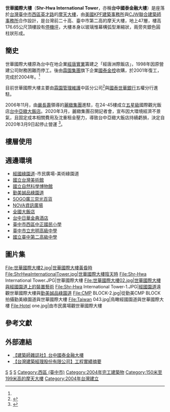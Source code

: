 {{coord|24|09|00|N|120|39|54|E|display=title}}
{{Infobox Skyscraper
| building_name = 世華國際大樓
| image = [[File:世華國際大樓01.jpg|200px]]
| status              = {{Green|竣工}}
| highest_prev        =[[大安國王大樓|大安國王大樓]]
| highest_next        =[[聯聚中雍大廈|聯聚中雍大廈]]
| highest_start       = 2004
| highest_end         = 2018
| highest_region      = [[臺中市|臺中市]]
| location = {{ROC-TW}}[[台中市|台中市]]<br />[[西區_(台中市)|西區]][[英才路|英才路]]530、532號
| start_date = 1998年（停工）<br />2001年（復工）
| completion_date  =2004年6月3日<ref name="使用執照"/>
| antenna_spire = 
| height = {{convert|176.65|m|ft}}<ref name="使用執照">{{cite web|url=http://mcgbm.taichung.gov.tw/bupic/pages/queryInfoAction.do?INDEX_KEY=09330127500|title=93府都建使字第01275號|publisher=台中市政府網際網路執照存根影像查詢系統|accessdate=2017-10-24}}{{Dead link}}</ref><ref>
[https://web.archive.org/web/20071115221551/http://www.skyscrapers.cn/city/asia/tw/tc/tc_skyscrapers_cx_Taichung_Tower.htm 【摩天漢世界（StefanieSun）】世華國際大樓（Shr-Hwa International Tower）]</ref>
| cost=
| floor_count = 地上47層、地下6層<ref name="使用執照"/>
| floor_area = 59,902.52[[平方公尺|平方公尺]]<ref name="使用執照"/>
| grounds_area = 2,310[[平方公尺|平方公尺]]<ref name="使用執照"/>
| elevator_count = 10
| architect = 美國[[KPF建築事務所|KPF建築事務所]]
| skyscraperpage_id = 
| main_contractor= 麗明營造<ref name="使用執照"/>
}}
'''世華國際大樓'''（'''Shr-Hwa International Tower'''，亦稱'''台中國泰金融大樓'''）是座落於[[台灣|台灣]][[臺中市|臺中市]][[西區_(台中市)|西區]][[英才路|英才路]]的[[摩天大樓|摩天大樓]]，由[[美國|美國]][[KPF建築事務所|KPF建築事務所]]與[[CJW聯合建築師事務所|CJW聯合建築師事務所]]合作設計，是台灣前二十高、臺中市第二高的摩天大樓，地上47層，樓高176.65公尺頂樓設有[[停機坪|停機坪]]，大樓本身以玻璃惟幕構弧型漸縮狀，兩旁夾銀色圓柱狀形成。

== 簡史 ==
世華國際大樓原為台中在地企業[[經唐實業|經唐實業]]籌建之「經唐洲際飯店」，1998年因原營建公司財務困難而停工。後由[[霖園集團|霖園集團]]旗下企業[[國泰金控|國泰金控]]收購，於2001年復工，完成於2004年。<ref name="skyscrapers"/>

目前世華國際大樓主要由[[霖園管理維護|霖園管理維護]]中區分公司<ref>{{Cite web |url=http://www.linyuan-pro.com.tw/contact-1.htm |title=霖園管理維護 |access-date=2008-12-21 |archive-date=2020-02-17 |archive-url=https://web.archive.org/web/20200217124829/http://www.linyuan-pro.com.tw/contact-1.htm |dead-url=no }}</ref>與[[國泰世華銀行|國泰世華銀行]]五權分行進駐。

2006年11月，由[[嚴長壽|嚴長壽]]領導的[[亞都麗緻大飯店|麗緻集團]]進駐，在24-45樓成立[[五星級|五星級]]國際觀光飯店[[台中亞緻大飯店|台中亞緻大飯店]]。2020年3月，麗緻集團召開記者會，宣布因大環境經濟不景氣，且固定成本相關費用及沈重租金壓力，導致台中亞緻大飯店持續虧損，決定自2020年3月9日起停止營運 <ref>{{cite web |url=https://www.cna.com.tw/news/firstnews/202003065008.aspx |language=zh-tw |title=台中亞緻大飯店3/9熄燈 租金沉重疫情補刀 |publisher=中央社 |date=2020年3月6日 |accessdate= |archive-date=2020年11月27日 |archive-url=https://web.archive.org/web/20201127171822/https://www.cna.com.tw/news/firstnews/202003065008.aspx |dead-url=no }}</ref>。

==樓層使用==


== 週邊環境 ==
*[[經國綠園道|經國綠園道]]-市民廣場-美術綠園道
*[[國立台灣美術館|國立台灣美術館]]
*[[國立自然科學博物館|國立自然科學博物館]]
*[[勤美誠品綠園道|勤美誠品綠園道]]
*[[廣三崇光百貨|SOGO廣三崇光百貨]]
*[[NOVA資訊廣場|NOVA資訊廣場]]
*[[全國大飯店|全國大飯店]]
*[[金典酒店|台中日華金典酒店]]
*[[臺中市西區中正國民小學|臺中市西區中正國民小學]]
*[[臺中市立忠明高級中學|臺中市立忠明高級中學]]
*[[國立臺中第二高級中學|國立臺中第二高級中學]]

==圖片集==
<gallery>
File:世華國際大樓2.jpg|世華國際大樓黃昏時
File:ShrHwaInternationalTower.jpg|世華國際大樓陰天時
File:Shr-Hwa International Tower.JPG|世華國際大樓
File:世華國際大樓02.jpg|世華國際大樓與經國園道上的裝置藝術
File:Shr-Hwa International Tower-1.JPG|[[經國園道|經國園道]]遠觀世華國際大樓與[[勤美誠品綠園道|勤美誠品綠園道]]
File:CMP BLOCK-2.jpg|從勤美CMP BLOCK拍攝勤美綠園道與世華國際大樓
File:Taiwan 043.jpg|鳥瞰經國園道與世華國際大樓
File:Hotel one.jpg|由市民廣場觀世華國際大樓
</gallery>

== 參考文獻 ==
{{Reflist}}

== 外部連結 ==
*[http://www.twarchitect.org.tw/2007.05/A1-4.htm 【建築師雜誌社】台中國泰金融大樓] {{Wayback|url=http://www.twarchitect.org.tw/2007.05/A1-4.htm |date=20210310004535 }}
*[https://web.archive.org/web/20160304101451/http://tremc.myweb.hinet.net/tremc/index05.htm 【台灣建築經理股份有限公司】工程實績摘要]

{{台灣摩天大樓}}

[[Category:臺中市摩天大樓|S]]
[[Category:台灣摩天大樓|S]]
[[Category:台中市旅遊人文景點|S]]
[[Category:西區_(臺中市)|Category:西區 (臺中市)]]
[[Category:2004年完工建築物|Category:2004年完工建築物]]
[[Category:150米至199米高的摩天大樓|Category:150米至199米高的摩天大樓]]
[[Category:2004年台灣建立|Category:2004年台灣建立]]